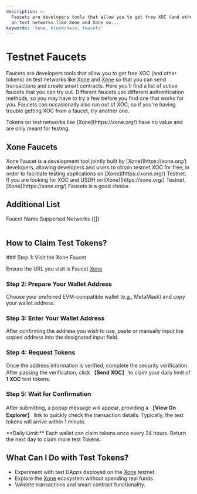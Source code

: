 ```yaml
---
description: >-
  Faucets are developers tools that allow you to get free XOC (and other tokens)
  on test networks like Xone and Xone so...
keywords: 'Xone, blockchain, faucets'
---
```


# Testnet Faucets

Faucets are developers tools that allow you to get free XOC (and other tokens) on test networks like [Xone](https://xone.org/) and [Xone](https://xone.org/) so that you can send transactions and create smart contracts. Here you'll find a list of active faucets that you can try out. Different faucets use different authentication methods, so you may have to try a few before you find one that works for you. Faucets can occasionally also run out of XOC, so if you're having trouble getting XOC from a faucet, try another one.

<Callout type="warning" emoji="⚠️">
  Tokens on test networks like [Xone](https://xone.org/) have no value and are only meant for testing.
</Callout>

## Xone Faucets

<Link className='text-primaryHue' isExternal showAnchorIcon href="https://faucet.xone.org/">Xone Faucet</Link> is a development tool jointly built by [Xone](https://xone.org/) developers, allowing developers and users to obtain testnet XOC for free, in order to facilitate testing applications on [Xone](https://xone.org/) Testnet. If you are looking for XOC and USDH on [Xone](https://xone.org/) Testnet, [Xone](https://xone.org/) Faucets is a good choice.

<ImageViewer src="/images/Faucet.png" alt="Faucet" />

## Additional List

  <Table className="mt-2" removeWrapper aria-label="Example empty table">
    <TableHeader>
      <TableColumn>Faucet Name</TableColumn>
      <TableColumn>Supported Networks</TableColumn>
    </TableHeader>
    <TableBody emptyContent={"Under Construction"}>{[]}</TableBody>
  </Table>


## How to Claim Test Tokens?

<Steps>
### Step 1: Visit the Xone Faucet

Ensure the URL you visit is <Link className='text-primaryHue' isExternal showAnchorIcon href="https://faucet.xone.org/">Faucet [Xone](https://xone.org/)</Link>.

### Step 2: Prepare Your Wallet Address

Choose your preferred EVM-compatible wallet (e.g., MetaMask) and copy your wallet address.

### Step 3: Enter Your Wallet Address

After confirming the address you wish to use, paste or manually input the copied address into the designated input field.

<ImageViewer src="/images/Get_Token.png" alt="Get_Token" />


### Step 4: Request Tokens

Once the address information is verified, complete the <Link className='text-primaryHue' isExternal showAnchorIcon href="https://developers.google.com/recaptcha">security verification</Link>. After passing the verification, click 【**Send XOC**】 to claim your daily limit of **1 XOC** test tokens.

### Step 5: Wait for Confirmation

After submitting, a popup message will appear, providing a 【**View On Explorer**】 link to quickly check the transaction details. Typically, the test tokens will arrive within 1 minute.

<ImageViewer src="/images/Successfully_received.png" alt="Successfully received" />

<Callout type="warning" emoji="⚠️">
  **Daily Limit:** Each wallet can claim tokens once every 24 hours. Return the next day to claim more test Tokens.
</Callout>

</Steps>

## What Can I Do with Test Tokens?

- Experiment with test DApps deployed on the [Xone](https://xone.org/) testnet.  
- Explore the [Xone](https://xone.org/) ecosystem without spending real funds.  
- Validate transactions and smart contract functionality.  
